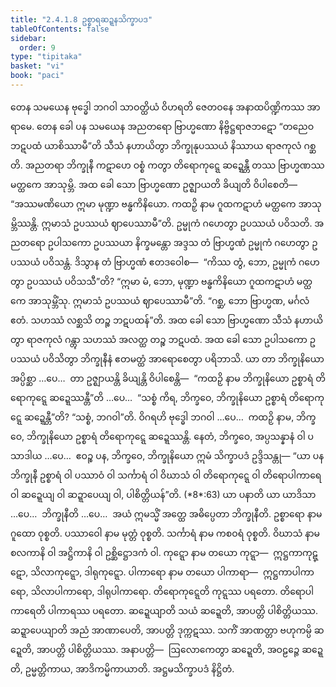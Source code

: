 ```yaml
---
title: "2.4.1.8 ဥစ္စာရဆဍ္ဍနသိက္ခာပဒ"
tableOfContents: false
sidebar:
  order: 9
type: "tipitaka"
basket: "vi"
book: "paci"
---
```



<DynamicBreadcrumb />

<Division number="824" book="paci">

<Paragraph number="2635" book="paci">
တေန သမယေန ဗုဒ္ဓေါ ဘဂဝါ သာဝတ္ထိယံ ဝိဟရတိ ဇေတဝနေ အနာထပိဏ္ဍိကဿ အာရာမေ. တေန ခေါ ပန သမယေန အညတရော ဗြာဟ္မဏော နိဗ္ဗိဋ္ဌရာဇဘဋော “တညေဝ ဘဋပထံ ယာစိဿာမီ”တိ သီသံ နဟာယိတွာ ဘိက္ခုနုပဿယံ နိဿာယ ရာဇကုလံ ဂစ္ဆတိ. အညတရာ ဘိက္ခုနီ ကဋာဟေ ဝစ္စံ ကတွာ တိရောကုဋ္ဋေ ဆဍ္ဍေန္တီ တဿ ဗြာဟ္မဏဿ မတ္ထကေ အာသုမ္ဘိ. အထ ခေါ သော ဗြာဟ္မဏော ဥဇ္ဈာယတိ ခိယျတိ ဝိပါစေတိ—  “အဿမဏိယော ဣမာ မုဏ္ဍာ ဗန္ဓကိနိယော. ကထဉှိ နာမ ဂူထကဋာဟံ မတ္ထကေ အာသုမ္ဘိဿန္တိ. ဣမာသံ ဥပဿယံ ဈာပေဿာမီ”တိ. ဥမ္မုကံ ဂဟေတွာ ဥပဿယံ ပဝိသတိ. အညတရော ဥပါသကော ဥပဿယာ နိက္ခမန္တော အဒ္ဒသ တံ ဗြာဟ္မဏံ ဥမ္မုကံ ဂဟေတွာ ဥပဿယံ ပဝိသန္တံ. ဒိသွာန တံ ဗြာဟ္မဏံ ဧတဒဝေါစ—  “ကိဿ တွံ, ဘော, ဥမ္မုကံ ဂဟေတွာ ဥပဿယံ ပဝိသသီ”တိ? “ဣမာ မံ, ဘော, မုဏ္ဍာ ဗန္ဓကိနိယော ဂူထကဋာဟံ မတ္ထကေ အာသုမ္ဘိံသု. ဣမာသံ ဥပဿယံ ဈာပေဿာမီ”တိ. “ဂစ္ဆ, ဘော ဗြာဟ္မဏ, မင်္ဂလံ ဧတံ. သဟဿံ လစ္ဆသိ တဉ္စ ဘဋပထန်”တိ. အထ ခေါ သော ဗြာဟ္မဏော သီသံ နဟာယိတွာ ရာဇကုလံ ဂန္တွာ သဟဿံ အလတ္ထ တဉ္စ ဘဋပထံ.
</Paragraph>

<Paragraph number="2636" book="paci">
အထ ခေါ သော ဥပါသကော ဥပဿယံ ပဝိသိတွာ ဘိက္ခုနီနံ ဧတမတ္ထံ အာရောစေတွာ ပရိဘာသိ. ယာ တာ ဘိက္ခုနိယော အပ္ပိစ္ဆာ …ပေ…  တာ ဥဇ္ဈာယန္တိ ခိယျန္တိ ဝိပါစေန္တိ—  “ကထဉှိ နာမ ဘိက္ခုနိယော ဥစ္စာရံ တိရောကုဋ္ဋေ ဆဍ္ဍေဿန္တီ”တိ …ပေ…  “သစ္စံ ကိရ, ဘိက္ခဝေ, ဘိက္ခုနိယော ဥစ္စာရံ တိရောကုဋ္ဋေ ဆဍ္ဍေန္တီ”တိ? “သစ္စံ, ဘဂဝါ”တိ. ဝိဂရဟိ ဗုဒ္ဓေါ ဘဂဝါ …ပေ…  ကထဉှိ နာမ, ဘိက္ခဝေ, ဘိက္ခုနိယော ဥစ္စာရံ တိရောကုဋ္ဋေ ဆဍ္ဍေဿန္တိ. နေတံ, ဘိက္ခဝေ, အပ္ပသန္နာနံ ဝါ ပသာဒါယ …ပေ…  ဧဝဉ္စ ပန, ဘိက္ခဝေ, ဘိက္ခုနိယော ဣမံ သိက္ခာပဒံ ဥဒ္ဒိသန္တု—
</Paragraph>

</Division>
<Division number="825" book="paci">

<Paragraph number="2637" book="paci">
<Emphasis>“ယာ ပန ဘိက္ခုနီ ဥစ္စာရံ ဝါ ပဿာဝံ ဝါ သင်္ကာရံ ဝါ ဝိဃာသံ ဝါ တိရောကုဋ္ဋေ ဝါ တိရောပါကာရေ ဝါ ဆဍ္ဍေယျ ဝါ ဆဍ္ဍာပေယျ ဝါ, ပါစိတ္တိယန်”</Emphasis>တိ. (*8*:<Emphasis>63</Emphasis>)
</Paragraph>

</Division>
<Division number="826" book="paci">

<Paragraph number="2638" book="paci">
<Emphasis>ယာ ပနာ</Emphasis>တိ ယာ ယာဒိသာ …ပေ…  <Emphasis>ဘိက္ခုနီ</Emphasis>တိ …ပေ…  အယံ ဣမသ္မိံ အတ္ထေ အဓိပ္ပေတာ ဘိက္ခုနီတိ.
</Paragraph>

<Paragraph number="2639" book="paci">
<Emphasis>ဥစ္စာရော</Emphasis> နာမ ဂူထော ဝုစ္စတိ. <Emphasis>ပဿာဝေါ</Emphasis> နာမ မုတ္တံ ဝုစ္စတိ.
</Paragraph>

<Paragraph number="2640" book="paci">
<Emphasis>သင်္ကာရံ</Emphasis> နာမ ကစဝရံ ဝုစ္စတိ.
</Paragraph>

<Paragraph number="2641" book="paci">
<Emphasis>ဝိဃာသံ</Emphasis> နာမ စလကာနိ ဝါ အဋ္ဌိကာနိ ဝါ ဥစ္ဆိဋ္ဌောဒကံ ဝါ.
</Paragraph>

<Paragraph number="2642" book="paci">
<Emphasis>ကုဋ္ဋော</Emphasis> နာမ တယော ကုဋ္ဋာ—  ဣဋ္ဌကာကုဋ္ဋော, သိလာကုဋ္ဋော, ဒါရုကုဋ္ဋော.
</Paragraph>

<Paragraph number="2643" book="paci">
<Emphasis>ပါကာရော</Emphasis> နာမ တယော ပါကာရာ—  ဣဋ္ဌကာပါကာရော, သိလာပါကာရော, ဒါရုပါကာရော.
</Paragraph>

<Paragraph number="2644" book="paci">
<Emphasis>တိရောကုဋ္ဋေ</Emphasis>တိ ကုဋ္ဋဿ ပရတော. <Emphasis>တိရောပါကာရေ</Emphasis>တိ ပါကာရဿ ပရတော.
</Paragraph>

<Paragraph number="2645" book="paci">
<Emphasis>ဆဍ္ဍေယျာ</Emphasis>တိ သယံ ဆဍ္ဍေတိ, အာပတ္တိ ပါစိတ္တိယဿ.
</Paragraph>

<Paragraph number="2646" book="paci">
<Emphasis>ဆဍ္ဍာပေယျာ</Emphasis>တိ အညံ အာဏာပေတိ, အာပတ္တိ ဒုက္ကဋဿ. သကိံ အာဏတ္တာ ဗဟုကမ္ပိ ဆဍ္ဍေတိ, အာပတ္တိ ပါစိတ္တိယဿ.
</Paragraph>

</Division>
<Division number="827" book="paci">

<Paragraph number="2647" book="paci">
အနာပတ္တိ—  ဩလောကေတွာ ဆဍ္ဍေတိ, အဝဠဉ္ဇေ ဆဍ္ဍေတိ, ဥမ္မတ္တိကာယ, အာဒိကမ္မိကာယာတိ.

</Paragraph>
</Division>

<Paragraph number="2648" type="center" book="paci">
အဋ္ဌမသိက္ခာပဒံ နိဋ္ဌိတံ.
</Paragraph>